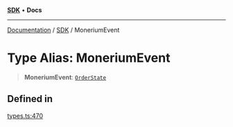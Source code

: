 [**SDK**](../index.mdx) • **Docs**

***

[Documentation](../../index.mdx) / [SDK](../README.mdx) / MoneriumEvent

# Type Alias: MoneriumEvent

> **MoneriumEvent**: [`OrderState`](../enumerations/OrderState.mdx)

## Defined in

[types.ts:470](https://github.com/monerium/js-monorepo/blob/1f07b3662d18c631941e215c70068d205e95c304/packages/sdk/src/types.ts#L470)

